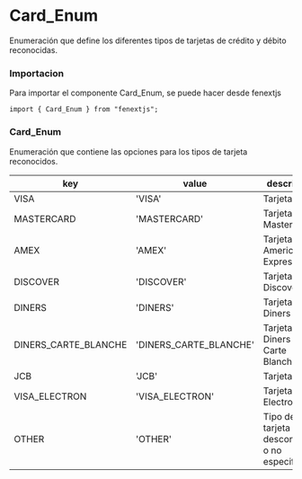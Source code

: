 # Card_Enum

Enumeración que define los diferentes tipos de tarjetas de crédito y débito reconocidas.

### Importacion

Para importar el componente Card_Enum, se puede hacer desde fenextjs

```tsx copy
import { Card_Enum } from "fenextjs";
```

### Card_Enum

Enumeración que contiene las opciones para los tipos de tarjeta reconocidos.

| key                  | value                  | description                                    |
| -------------------- | ---------------------- | ---------------------------------------------- |
| VISA                 | 'VISA'                 | Tarjeta Visa.                                  |
| MASTERCARD           | 'MASTERCARD'           | Tarjeta Mastercard.                            |
| AMEX                 | 'AMEX'                 | Tarjeta American Express.                      |
| DISCOVER             | 'DISCOVER'             | Tarjeta Discover.                              |
| DINERS               | 'DINERS'               | Tarjeta Diners Club.                           |
| DINERS_CARTE_BLANCHE | 'DINERS_CARTE_BLANCHE' | Tarjeta Diners Club Carte Blanche.             |
| JCB                  | 'JCB'                  | Tarjeta JCB.                                   |
| VISA_ELECTRON        | 'VISA_ELECTRON'        | Tarjeta Visa Electron.                         |
| OTHER                | 'OTHER'                | Tipo de tarjeta desconocido o no especificado. |
